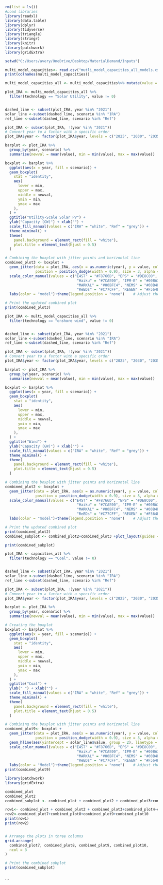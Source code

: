 ```r
rm(list = ls())
#Load libraries
library(readxl)
library(data.table)
library(dplyr)
library(tidyverse)
library(triangle)
library(stringr)
library(knitr)
library(patchwork)
library(gridExtra)

setwd("C:/Users/avery/OneDrive/Desktop/MaterialDemand/Inputs")

multi_model_capacities<- read.csv("mutli_model_capacities_all_models.csv")
print(colnames(multi_model_capacities))

multi_model_capacities_all <- multi_model_capacities%>% mutate(value = newval)  %>% select(-newval)

```







```r
plot_IRA <- multi_model_capacities_all %>%
  filter(technology == "Solar Utility", value != 0)


dashed_line <- subset(plot_IRA, year %in% "2021")
solar_line <-subset(dashed_line, scenario %in% "IRA")
ref_line <-subset(dashed_line, scenario %in% "Ref")

plot_IRA <- subset(plot_IRA, !(year %in% "2021"))
# Convert year to a factor with a specific order
plot_IRA$year <- factor(plot_IRA$year, levels = c("2025", "2030", "2035"))

barplot <- plot_IRA %>%
  group_by(year, scenario) %>%
  summarise(newval = mean(value), min = min(value), max = max(value))

boxplot <- barplot %>%
  ggplot(aes(x = year, fill = scenario)) +
  geom_boxplot(
    stat = "identity",
    aes(
      lower = min,
      upper = max,
      middle = newval,
      ymin = min,
      ymax = max
    ),
  ) +
  ggtitle("Utility-Scale Solar PV") +
  ylab("Capacity (GW)") + xlab("") +
  scale_fill_manual(values = c("IRA" = "white", "Ref" = "grey")) +
  theme_minimal() +
  theme(
    panel.background = element_rect(fill = "white"),
    plot.title = element_text(hjust = 0.5)
  )

# Combining the boxplot with jitter points and horizontal line
combined_plot3 <- boxplot +
  geom_jitter(data = plot_IRA, aes(x = as.numeric(year), y = value, color = model, group = interaction(year, scenario)),
              position = position_dodge(width = 0.9), size = 3, alpha = 0.5)  +
  scale_color_manual(values = c("E4ST" = "#F8766D", "EPS" = "#DE8C00", "GCAM" = "#B79F00", 
                                 "Haiku" = "#7CAE00", "IPM-E" = "#00BA38", "IPM-N" = "#00C08B", 
                                 "MARKAL" = "#00BFC4", "NEMS" = "#00B4F0", "NEMS-RHG" = "#619CFF", 
                                 "ReEDs" = "#C77CFF", "REGEN" = "#F564E3", "RIO" = "#FF64B0")) +
  labs(color = "model")+theme(legend.position = "none")    # Adjust the legend title as needed

# Print the updated combined plot
print(combined_plot3)

plot_IRA <- multi_model_capacities_all %>%
  filter(technology == "onshore wind", value != 0)


dashed_line <- subset(plot_IRA, year %in% "2021")
solar_line <-subset(dashed_line, scenario %in% "IRA")
ref_line <-subset(dashed_line, scenario %in% "Ref")

plot_IRA <- subset(plot_IRA, !(year %in% "2021"))
# Convert year to a factor with a specific order
plot_IRA$year <- factor(plot_IRA$year, levels = c("2025", "2030", "2035"))

barplot <- plot_IRA %>%
  group_by(year, scenario) %>%
  summarise(newval = mean(value), min = min(value), max = max(value))

boxplot <- barplot %>%
  ggplot(aes(x = year, fill = scenario)) +
  geom_boxplot(
    stat = "identity",
    aes(
      lower = min,
      upper = max,
      middle = newval,
      ymin = min,
      ymax = max
    ),
  ) +
  ggtitle("Wind") +
  ylab("Capacity (GW)") + xlab("") +
  scale_fill_manual(values = c("IRA" = "white", "Ref" = "grey")) +
  theme_minimal() +
  theme(
    panel.background = element_rect(fill = "white"),
    plot.title = element_text(hjust = 0.5)
  )

# Combining the boxplot with jitter points and horizontal line
combined_plot2 <- boxplot +
  geom_jitter(data = plot_IRA, aes(x = as.numeric(year), y = value, color = model, group = interaction(year, scenario)),
              position = position_dodge(width = 0.9), size = 3, alpha = 0.5)  +
  scale_color_manual(values = c("E4ST" = "#F8766D", "EPS" = "#DE8C00", "GCAM" = "#B79F00", 
                                 "Haiku" = "#7CAE00", "IPM-E" = "#00BA38", "IPM-N" = "#00C08B", 
                                 "MARKAL" = "#00BFC4", "NEMS" = "#00B4F0", "NEMS-RHG" = "#619CFF", 
                                 "ReEDs" = "#C77CFF", "REGEN" = "#F564E3", "RIO" = "#FF64B0")) +
  labs(color = "model")+theme(legend.position = "none")    # Adjust the legend title as needed

# Print the updated combined plot
print(combined_plot2)
combined_subplot <- combined_plot2+combined_plot3 +plot_layout(guides = "collect")  # Add a single y-axis label

print(combined_subplot)
```

```r
plot_IRA <- capacities_all %>%
  filter(technology == "Coal", value != 0)


dashed_line <- subset(plot_IRA, year %in% "2021")
solar_line <-subset(dashed_line, scenario %in% "IRA")
ref_line <-subset(dashed_line, scenario %in% "Ref")

plot_IRA <- subset(plot_IRA, !(year %in% "2021"))
# Convert year to a factor with a specific order
plot_IRA$year <- factor(plot_IRA$year, levels = c("2025", "2030", "2035"))

barplot <- plot_IRA %>%
  group_by(year, scenario) %>%
  summarise(newval = mean(value), min = min(value), max = max(value))

# Creating the boxplot
boxplot <- barplot %>%
  ggplot(aes(x = year, fill = scenario)) +
  geom_boxplot(
    stat = "identity",
    aes(
      lower = min,
      upper = max,
      middle = newval,
      ymin = min,
      ymax = max
    ),
  ) +
  ggtitle("Coal") +
  ylab(" ") + xlab("") +
  scale_fill_manual(values = c("IRA" = "white", "Ref" = "grey")) +
  theme_minimal() +
  theme(
    panel.background = element_rect(fill = "white"),
    plot.title = element_text(hjust = 0.5)
  )

# Combining the boxplot with jitter points and horizontal line
combined_plot9<- boxplot +
  geom_jitter(data = plot_IRA, aes(x = as.numeric(year), y = value, color = Model, group = interaction(year, scenario)),
              position = position_dodge(width = 0.9), size = 3, alpha = 0.5) +
  geom_hline(aes(yintercept = solar_line$value, group = 2), linetype = "dashed", color = "blue", size = 1) +
  scale_color_manual(values = c("E4ST" = "#F8766D", "EPS" = "#DE8C00", "GCAM" = "#B79F00", 
                                 "Haiku" = "#7CAE00", "IPM-E" = "#00BA38", "IPM-N" = "#00C08B", 
                                 "MARKAL" = "#00BFC4", "NEMS" = "#00B4F0", "NEMS-RHG" = "#619CFF", 
                                 "ReEDs" = "#C77CFF", "REGEN" = "#F564E3", "RIO" = "#FF64B0")) +
  labs(color = "Model")+theme(legend.position = "none")    # Adjust the legend title as needed
print(combined_plot9)
```







```r
library(patchwork)
library(gridExtra)

combined_plot
combined_plot2
combined_subplot <- combined_plot + combined_plot2 + combined_plot3+combined_plot4+combined_plot5+combined_plot6+combined_plot7+combined_plot8+combined_plot9+combined_plot10+plot_layout(guides = "collect")  # Add a single y-axis label

row1<- combined_plot + combined_plot2 + combined_plot3+combined_plot4+combined_plot5+combined_plot6
row2<-combined_plot7+combined_plot8+combined_plot9+combined_plot10
print(row1)
print(row2)


# Arrange the plots in three columns
grid.arrange(
  combined_plot7, combined_plot8, combined_plot9, combined_plot10,
  ncol = 3
)

# Print the combined subplot
print(combined_subplot)



```

```

